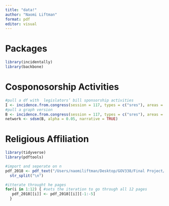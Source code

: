 ```yaml
---
title: "data!"
author: "Naomi Liftman"
format: pdf
editor: visual
---
```


# Packages

```r
library(incidentally)
library(backbone)
```

# Cosponosorship Activities

```r
#pull a df with  legislators’ bill sponsorship activities
I <- incidence.from.congress(session = 117, types = c("sres"), areas = c("All"), format = "data", narrative = TRUE)
#pull a graph version
B <- incidence.from.congress(session = 117, types = c("sres"), areas = c("All"), format = "igraph")
network <- sdsm(B, alpha = 0.05, narrative = TRUE)
```

# Religious Affiliation

```r
library(tidyverse)
library(pdftools)
```

```r
#import and seperate on n
pdf_2018 <- pdf_text("/Users/naomiliftman/Desktop/GOV338/Final Project/2018congressreligion.pdf") %>% 
  str_split("\n")
```

```r
#itterate throught he pages
for(i in 1:12) { #sets the iteration to go through all 12 pages
   pdf_2018[[i]] <- pdf_2018[[i]][-1:-5]
  }
```



